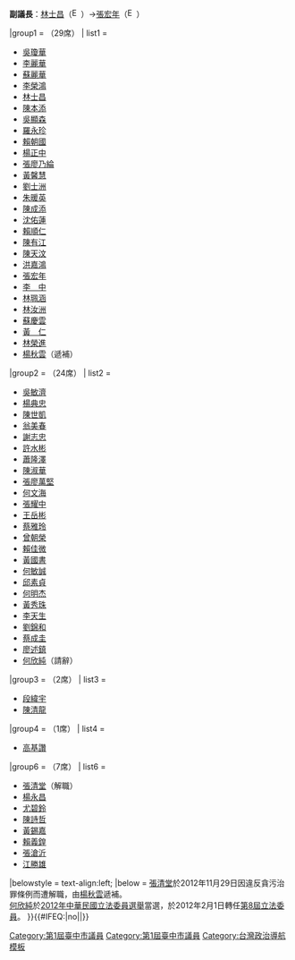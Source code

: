 {{Navbox
|name       = 臺中市第1屆議員 
|title      = {{TCCC}}第1屆[[第一屆臺中市議員列表|議員]]
|image      = [[File:Flag of Taichung City.svg|100px|臺中市市旗]] 
|state      = {{{state<includeonly>|collapsed</includeonly>}}}
|listclass  = hlist
|groupstyle = width: 12.5em; text-align: left;
|liststyle  = width: auto; text-align: left;
|above      = '''議長'''：[[張清堂]]（[[File:Black-nill.png|16px]]）→[[林士昌]]（[[File:Emblem of the Kuomintang.svg|16px]]）{{.w}}'''副議長'''：[[林士昌]]（[[File:Emblem of the Kuomintang.svg|16px]]）→[[張宏年]]（[[File:Emblem of the Kuomintang.svg|16px]]）

|group1     = {{KMT}}（29席）
| list1     = 
* [[吳瓊華]]
* [[李麗華 (1953年)|李麗華]]
* [[蘇麗華]]
* [[李榮鴻]]
* [[林士昌]]
* [[陳本添]]
* [[吳顯森]]
* [[羅永珍]]
* [[賴朝國]]
* [[楊正中]]
* [[張廖乃綸]]
* [[黃馨慧]]
* [[劉士洲]]
* [[朱暖英]]
* [[陳成添]]
* [[沈佑蓮]]
* [[賴順仁]]
* [[陳有江]]
* [[陳天汶]]
* [[洪嘉鴻]]
* [[張宏年]]
* [[李中 (議員)|李　中]]
* [[林珮涵]]
* [[林汝洲]]
* [[蘇慶雲]]
* [[黃仁 (臺灣政治人物)|黃　仁]]
* [[林榮進]]
* [[楊秋雲]]（遞補）

|group2    = {{DPP}}（24席）
| list2     = 
* [[吳敏濟]]
* [[楊典忠]]
* [[陳世凱]]
* [[翁美春]]
* [[謝志忠]]
* [[許水彬]]
* [[蕭隆澤]]
* [[陳淑華]]
* [[張廖萬堅]]
* [[何文海]]
* [[張耀中]]
* [[王岳彬]]
* [[蔡雅玲]]
* [[曾朝榮]]
* [[賴佳微]]
* [[黃國書 (1964年)|黃國書]]
* [[何敏誠]]
* [[邱素貞]]
* [[何明杰]]
* [[黃秀珠]]
* [[李天生]]
* [[劉錦和]]
* [[蔡成圭]]
* [[廖述鎮]]
* [[何欣純]]{{Sup|2}}（請辭）

|group3     = {{PFP}}（2席）
| list3     = 
* [[段緯宇]]
* [[陳清龍]]

|group4     = {{TSU}}（1席）
| list4     =
* [[高基讚]]

|group6     = {{NONP}}（7席） 
| list6     =
* [[張清堂]]{{Sup|1}}（解職）
* [[楊永昌]]
* [[尤碧鈴]]
* [[陳詩哲]]
* [[黃錫嘉]]
* [[賴義鍠]]
* [[張滄沂]]
* [[江勝雄]]

|belowstyle = text-align:left;
|below      = {{Sup|1}} [[張清堂]]於2012年11月29日因違反貪污治罪條例而遭解職，由[[楊秋雲]]遞補。<br>{{Sup|2}} [[何欣純]]於[[2012年中華民國立法委員選舉]]當選，於2012年2月1日轉任[[第8屆中華民國立法委員名單|第8屆立法委員]]。
}}<includeonly>{{#IFEQ:{{{cat}}}|no||[[Category:第1屆臺中市議員]]}}</includeonly><noinclude>{{Documentation}}</noinclude>

[[Category:第1屆臺中市議員]]
[[Category:台灣政治導航模板]]